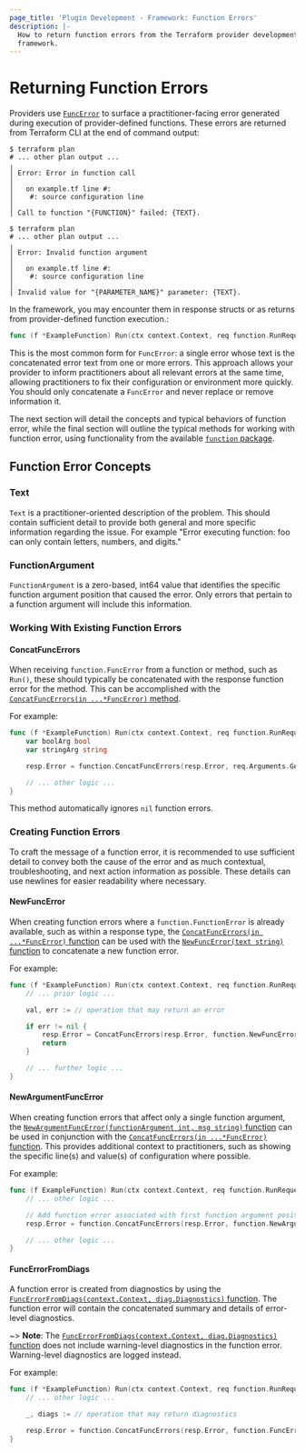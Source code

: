 ```yaml
---
page_title: 'Plugin Development - Framework: Function Errors'
description: |-
  How to return function errors from the Terraform provider development
  framework.
---
```


# Returning Function Errors

Providers use [`FuncError`](https://pkg.go.dev/github.com/hashicorp/terraform-plugin-framework/function#FuncError) to
surface a practitioner-facing error generated during execution of provider-defined functions. These errors are
returned from Terraform CLI at the end of command output:

```console
$ terraform plan
# ... other plan output ...
╷
│ Error: Error in function call
│ 
│   on example.tf line #:
│    #: source configuration line
│
│ Call to function "{FUNCTION}" failed: {TEXT}.
```

```console
$ terraform plan
# ... other plan output ...
╷
│ Error: Invalid function argument
│
│   on example.tf line #:
│    #: source configuration line
│
│ Invalid value for "{PARAMETER_NAME}" parameter: {TEXT}.
```

In the framework, you may encounter them in response structs or as returns from
provider-defined function execution.:

```go
func (f *ExampleFunction) Run(ctx context.Context, req function.RunRequest, resp *function.RunResponse) {
```

This is the most common form for `FuncError`: a single error whose text
is the concatenated error text from one or more errors. This approach allows
your provider to inform practitioners about all relevant errors at the same
time, allowing practitioners to fix their configuration or environment more
quickly. You should only concatenate a `FuncError` and never replace or
remove information it.

The next section will detail the concepts and typical behaviors of
function error, while the final section will outline the typical methods for
working with function error, using functionality from the available
[`function` package](https://pkg.go.dev/github.com/hashicorp/terraform-plugin-framework/function).

## Function Error Concepts

### Text

`Text` is a practitioner-oriented description of the problem. This should
contain sufficient detail to provide both general and more specific information
regarding the issue. For example "Error executing function: foo can only contain
letters, numbers, and digits."

### FunctionArgument

`FunctionArgument` is a zero-based, int64 value that identifies the specific
function argument position that caused the error. Only errors that pertain
to a function argument will include this information.

### Working With Existing Function Errors

#### ConcatFuncErrors

When receiving `function.FuncError` from a function or method, such as
`Run()`, these should typically be concatenated with the
response function error for the method. This can be accomplished with the
[`ConcatFuncErrors(in ...*FuncError)` method](https://pkg.go.dev/github.com/hashicorp/terraform-plugin-framework/function#ConcatFuncErrors).

For example:

```go
func (f *ExampleFunction) Run(ctx context.Context, req function.RunRequest, resp *function.RunResponse) {
    var boolArg bool
    var stringArg string

    resp.Error = function.ConcatFuncErrors(resp.Error, req.Arguments.Get(ctx, &boolArg, &stringArg))

    // ... other logic ...
}
```

This method automatically ignores `nil` function errors.

### Creating Function Errors

To craft the message of a function error, it is recommended to use sufficient
detail to convey both the cause of the error and as much contextual,
troubleshooting, and next action information as possible. These details can
use newlines for easier readability where necessary.

#### NewFuncError

When creating function errors where a `function.FunctionError` is already available,
such as within a response type, the [`ConcatFuncErrors(in ...*FuncError)` function](https://pkg.go.dev/github.com/hashicorp/terraform-plugin-framework/function#NewFuncError.AddError)
can be used with the [`NewFuncError(text string)` function](https://pkg.go.dev/github.com/hashicorp/terraform-plugin-framework/function#NewFuncError) to concatenate a new
function error.

For example:

```go
func (f *ExampleFunction) Run(ctx context.Context, req function.RunRequest, resp *function.RunResponse) {
    // ... prior logic ...

    val, err := // operation that may return an error

    if err != nil {
        resp.Error = ConcatFuncErrors(resp.Error, function.NewFuncError("Error performing operation: " + err.Error()))
        return
    }

    // ... further logic ...
}
```

#### NewArgumentFuncError

When creating function errors that affect only a single function argument, the [`NewArgumentFuncError(functionArgument int, msg string)` function](https://pkg.go.dev/github.com/hashicorp/terraform-plugin-framework/function#NewArgumentFuncError)
can be used in conjunction with  the [`ConcatFuncErrors(in ...*FuncError)` function](https://pkg.go.dev/github.com/hashicorp/terraform-plugin-framework/function#NewArgumentFuncError). This provides additional context to practitioners, such as showing the specific line(s) and value(s) of configuration where possible.

For example:

```go
func (f ExampleFunction) Run(ctx context.Context, req function.RunRequest, resp *function.RunResponse) {
    // ... other logic ...

    // Add function error associated with first function argument position
    resp.Error = function.ConcatFuncErrors(resp.Error, function.NewArgumentFuncError(0, "Example Error Summary: Example Error Detail"))

    // ... other logic ...
}
```

#### FuncErrorFromDiags

A function error is created from diagnostics by using the [`FuncErrorFromDiags(context.Context, diag.Diagnostics)` function](https://pkg.go.dev/github.com/hashicorp/terraform-plugin-framework/function#FuncErrorFromDiags). The function error will contain the concatenated summary and details of error-level
diagnostics.

~> **Note**: The [`FuncErrorFromDiags(context.Context, diag.Diagnostics)` function](https://pkg.go.dev/github.com/hashicorp/terraform-plugin-framework/function#FuncErrorFromDiags) does not include warning-level diagnostics in the function error. Warning-level diagnostics are logged instead.

For example:

```go
func (f *ExampleFunction) Run(ctx context.Context, req function.RunRequest, resp *function.RunResponse) {
    // ... other logic ...

    _, diags := // operation that may return diagnostics

    resp.Error = function.ConcatFuncErrors(resp.Error, function.FuncErrorFromDiags(ctx, diags))
}
```